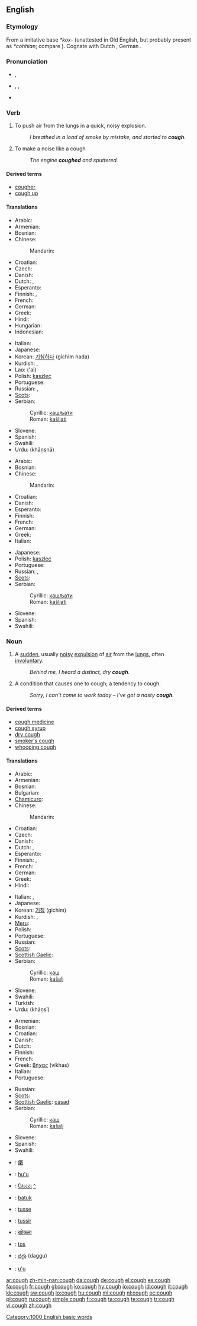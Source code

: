 ==English==

===Etymology===
From a {{etyl|gem}} imitative base ''*kox-'' (unattested in Old English, but probably present as ''*cohhian''; compare {{term|cohhetan||shout|lang=ang}}).  Cognate with Dutch {{term|kuchen||cough|lang=nl}}, German {{term|keuchen||pant|lang=de}}.

===Pronunciation===
* {{a|UK}} {{IPA|/kɒf/}}, {{SAMPA|/kQf/}}
* {{a|US}} {{enPR|kôf}}, {{IPA|/kɔːf/}}, {{SAMPA|/kO:f/}}
* {{audio|en-us-cough.ogg|Audio (US)}}
*: {{rhymes|ɒf}}
{{rfp|US pronounciation /kɑf/ or /kɔf/ or /kʌf/?}}

===Verb===
{{en-verb}}

# To push air from the lungs in a quick, noisy explosion.
#: ''I breathed in a load of smoke by mistake, and started to '''cough'''.''
# To make a noise like a cough
#: ''The engine '''coughed''' and sputtered.''

====Derived terms====
* [[cougher]]
* [[cough up]]

====Translations====
{{trans-top|push air from the lungs}}
* Arabic: {{t|ar|سعل|tr=sa`ala|sc=Arab}}
* Armenian: {{t-|hy|հազալ|tr=hazal|sc=Armn|xs=Armenian}}
* Bosnian: {{t-|bs|kašljati}}
* Chinese:
*: Mandarin: {{t-|cmn|咳嗽|tr=késou|sc=Hani|xs=Mandarin}}
* Croatian: {{t-|hr|kašljati}}
* Czech: {{t-|cs|kašlat}}
* Danish: {{t+|da|hoste}}
* Dutch: {{t+|nl|hoesten}}, {{t-|nl|kuchen}}
* Esperanto: {{t|eo|tusi}}
* Finnish: {{t-|fi|yskiä}}, {{t+|fi|köhiä}}
* French: {{t+|fr|tousser}}
* German: {{t+|de|husten}}
* Greek: {{t+|el|βήχω|tr=víkho|sc=Grek}}
* Hindi: {{खांसना|hr=khāṇsnā}}
* Hungarian: {{t|hu| köhög }}
* Indonesian: {{t+|id|batuk|xs=Indonesian}}
{{trans-mid}}
* Italian: {{t+|it|tossire}}
* Japanese: {{t|ja|咳をする|tr=せきをする, seki o surú|sc=Jpan}}
* Korean: [[기침하다]] (gichim hada)
* Kurdish: {{ku-Arab|[[کۆکین]]}}, {{ku-Arab|[[کۆخین]]}}
* Lao: {{Laoo|[[ໄອ]]}} ('ai)
* Polish: [[kaszleć]]
* Portuguese: {{t|pt|tossir}}
* Russian: {{t|ru|кашлять|tr=kášljat'|sc=Cyrl}}, {{t|ru|кашлянуть|tr=kašljanút'|sc=Cyrl}}
* [[Scots]]: {{tø|sco|coch|xs=Scots}}
* Serbian:
*: Cyrillic: [[кашљати]]
*: Roman: [[kašljati]]
* Slovene: {{t+|sl|kašljati}}
* Spanish: {{t-|es|toser}}
* Swahili: {{t|sw|kohoa|xs=Swahili}}
* Urdu: {{ur-Arab|[[کھانسنا]]}} (khāṇsnā)
{{trans-bottom}}

{{trans-top|make a noise like a cough}}
* Arabic: {{t|ar|سعل|tr=sa`ala|sc=Arab}}
* Bosnian: {{t-|bs|kašljati}}
* Chinese:
*: Mandarin: {{t-|cmn|咳嗽|tr=késou|sc=Hani|xs=Mandarin}}
* Croatian: {{t-|hr|kašljati}}
* Danish: {{t+|da|hoste}}
* Esperanto: {{t|eo|tusi}}
* Finnish: {{t-|fi|yskiä}}
* French: {{t+|fr|tousser}}
* German: {{t+|de|husten}}
* Greek: {{t+|el|βήχω|tr=víkho|sc=Grek}}
* Italian: {{t+|it|tossire}}
{{trans-mid}}
* Japanese: {{t|ja|咳払いをする|tr=sekibarai-o surú|sc=Jpan}}
* Polish: [[kaszleć]]
* Portuguese: {{t|pt|tossir}}
* Russian: {{t|ru|кашлять|tr=kášljat'|sc=Cyrl}}, {{t|ru|кашлянуть|tr=kašljanút'|sc=Cyrl}}
* [[Scots]]: {{tø|sco|coch|xs=Scots}}
* Serbian:
*: Cyrillic: [[кашљати]]
*: Roman: [[kašljati]]
* Slovene: {{t+|sl|kašljati}}
* Spanish: {{t-|es|toser}}
* Swahili: {{t|sw|kohoa|xs=Swahili}}
{{trans-bottom}}

===Noun===
{{en-noun}}

# A [[sudden]], usually [[noisy]] [[expulsion]] of [[air]] from the [[lungs]], often [[involuntary]].
#: ''Behind me, I heard a distinct, dry '''cough'''.''
# A condition that causes one to cough; a tendency to cough.
#: ''Sorry, I can't come to work today – I've got a nasty '''cough'''.''

====Derived terms====
* [[cough medicine]]
* [[cough syrup]]
* [[dry cough]]
* [[smoker's cough]]
* [[whooping cough]]

====Translations====
{{trans-top|expulsion of air from the lungs}}
* Arabic: {{t|ar|سعال|m|tr=su`āl|sc=Arab}}
* Armenian: {{t|hy|հազ|tr=haz|sc=Armn|xs=Armenian}}
* Bosnian: {{t-|bs|kašalj|m}}
* Bulgarian: {{t|bg|кашлица|tr=kašlitsa|sc=Cyrl}}
* [[Chamicuro]]: {{tø|ccc|e'tes̈huli}}
* Chinese:
*: Mandarin: {{t-|cmn|咳嗽|tr=késou|sc=Hani|xs=Mandarin}}
* Croatian: {{t-|hr|kašalj|m}}
* Czech: {{t-|cs|kašel|m}}
* Danish: {{t+|da|hoste|c}}
* Dutch: {{t+|nl|hoest|m}}, {{t-|nl|kuch|m}}
* Esperanto: {{t|eo|tuso}}
* Finnish: {{t-|fi|yskähdys}}, {{t-|fi|yskintä}}
* French: {{t+|fr|toux|f}}
* German: {{t+|de|Husten|m}}
* Greek: {{t+|el|βήχας|m|tr=víkhas|sc=Grek}}
* Hindi: {{t|hi|खांसी|f|tr=khāṇsī|sc=Deva|xs=Hindi}}
{{trans-mid}}
* Italian: {{t+|it|tosse|f}}, {{t|it|colpo di tosse|m}}
* Japanese: {{t+|ja|咳|tr=[[せき]], seki|sc=}}
* Korean: [[기침]] (gichim)
* Kurdish: {{ku-Arab|[[کۆکه‌]]}}, {{ku-Arab|[[کۆخه‌]]}}
* [[Meru]]: {{tø|mer|kibara}}
* Polish: {{t+|pl|kaszel|m}}
* Portuguese: {{t+|pl|tosse|f}}
* Russian: {{t+|ru|кашель|m|tr=kášel'|sc=Cyrl}}
* [[Scots]]: {{tø|sco|coch|xs=Scots}}
* [[Scottish Gaelic]]: {{t-|gd|casad|m|xs=Scottish Gaelic}}
* Serbian:
*: Cyrillic: [[каш]] {{m}}
*: Roman: [[kašalj]] {{m}}
* Slovene: {{t+|sl|kašelj|m}}
* Swahili: {{t+|sw|kikohozi|xs=Swahili}}
* Turkish: {{t|tr|öksürük}}
* Urdu: {{ur-Arab|[[کھانسی]]}} (khāṇsī) {{f}}
{{trans-bottom}}

{{trans-top|condition that causes one to cough}}
* Armenian: {{t|hy|հազ|tr=haz|sc=Armn|xs=Armenian}}
* Bosnian: {{t-|bs|kašalj|m}}
* Croatian: {{t-|hr|kašalj|m}}
* Danish: {{t+|da|hoste|c}}
* Dutch: {{t+|nl|hoest|m}}
* Finnish: {{t-|fi|yskä}}
* French: {{t+|fr|toux|f}}
* Greek: [[βήχας]] (víkhas) {{m}}
* Italian: {{t+|it|tosse|f}}
* Portuguese: {{t+|pt|tosse|f}}
{{trans-mid}}
* Russian: {{t+|ru|кашель|m|tr=kášel'|sc=Cyrl}}
* [[Scots]]: {{tø|sco|coch|xs=Scots}}
* [[Scottish Gaelic]]: [[casad]] {{m}}
* Serbian:
*: Cyrillic: [[каш]] {{m}}
*: Roman: [[kašalj]] {{m}}
* Slovene: {{t+|sl|kašelj|m}}
* Spanish: {{t+|es|tos|m}}
* Swahili: {{t|sw|kohozi|xs=Swahili}}
{{trans-bottom}}

{{checktrans-top}}
* {{ttbc|Chinese Characters}}: [[瘶]]
* {{ttbc|Guaraní}}: [[hu'u]]
* {{ttbc|Gujarati}}: [[ઉધરસ]] [[:gu:ઉધરસ|^]]
* {{ttbc|Indonesian}}: [[batuk]]
* {{ttbc|Interlingua}}: [[tusse]]
* {{ttbc|Interlingua}}: [[tussir]]
{{trans-mid}}
* {{ttbc|Marathi}}: [[खोकला]] {{g|Marathi}}
* {{ttbc|Spanish}}: [[tos]] {{m}}
* {{ttbc|Telugu}}: [[దగ్గు]] (daggu)
* {{ttbc|Tupinambá}}: [[u'u]]
{{trans-bottom}}

[[Category:1000 English basic words]]

[[ar:cough]]
[[zh-min-nan:cough]]
[[da:cough]]
[[de:cough]]
[[el:cough]]
[[es:cough]]
[[fa:cough]]
[[fr:cough]]
[[gl:cough]]
[[ko:cough]]
[[hy:cough]]
[[io:cough]]
[[id:cough]]
[[it:cough]]
[[kk:cough]]
[[sw:cough]]
[[lo:cough]]
[[hu:cough]]
[[ml:cough]]
[[nl:cough]]
[[oc:cough]]
[[pl:cough]]
[[ru:cough]]
[[simple:cough]]
[[fi:cough]]
[[ta:cough]]
[[te:cough]]
[[tr:cough]]
[[vi:cough]]
[[zh:cough]]